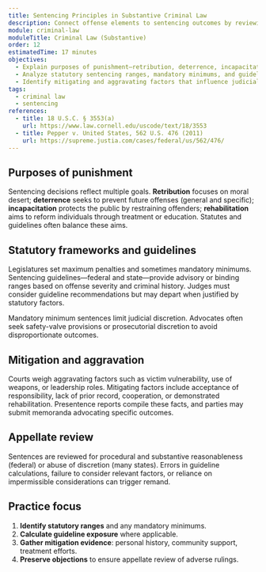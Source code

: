 ```yaml
---
title: Sentencing Principles in Substantive Criminal Law
description: Connect offense elements to sentencing outcomes by reviewing statutory ranges, guideline systems, and mitigation strategies.
module: criminal-law
moduleTitle: Criminal Law (Substantive)
order: 12
estimatedTime: 17 minutes
objectives:
  - Explain purposes of punishment—retribution, deterrence, incapacitation, and rehabilitation—and how they inform sentencing.
  - Analyze statutory sentencing ranges, mandatory minimums, and guideline structures.
  - Identify mitigating and aggravating factors that influence judicial discretion and appellate review.
tags:
  - criminal law
  - sentencing
references:
  - title: 18 U.S.C. § 3553(a)
    url: https://www.law.cornell.edu/uscode/text/18/3553
  - title: Pepper v. United States, 562 U.S. 476 (2011)
    url: https://supreme.justia.com/cases/federal/us/562/476/
---
```


## Purposes of punishment

Sentencing decisions reflect multiple goals. **Retribution** focuses on moral desert; **deterrence** seeks to prevent future offenses (general and specific); **incapacitation** protects the public by restraining offenders; **rehabilitation** aims to reform individuals through treatment or education. Statutes and guidelines often balance these aims.

## Statutory frameworks and guidelines

Legislatures set maximum penalties and sometimes mandatory minimums. Sentencing guidelines—federal and state—provide advisory or binding ranges based on offense severity and criminal history. Judges must consider guideline recommendations but may depart when justified by statutory factors.

<Callout kind="info" title="Mandatory minimums">
  Mandatory minimum sentences limit judicial discretion. Advocates often seek safety-valve provisions or prosecutorial discretion to avoid disproportionate outcomes.
</Callout>

## Mitigation and aggravation

Courts weigh aggravating factors such as victim vulnerability, use of weapons, or leadership roles. Mitigating factors include acceptance of responsibility, lack of prior record, cooperation, or demonstrated rehabilitation. Presentence reports compile these facts, and parties may submit memoranda advocating specific outcomes.

## Appellate review

Sentences are reviewed for procedural and substantive reasonableness (federal) or abuse of discretion (many states). Errors in guideline calculations, failure to consider relevant factors, or reliance on impermissible considerations can trigger remand.

## Practice focus

1. **Identify statutory ranges** and any mandatory minimums.
2. **Calculate guideline exposure** where applicable.
3. **Gather mitigation evidence**: personal history, community support, treatment efforts.
4. **Preserve objections** to ensure appellate review of adverse rulings.
